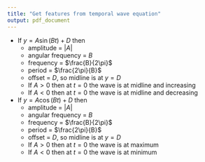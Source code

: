 ```yaml
---
title: "Get features from temporal wave equation"
output: pdf_document
---
```


* If $y=A\sin(Bt)+D$ then
    * amplitude = $|A|$
    * angular frequency = $B$
    * frequency = $\frac{B}{2\pi}$
    * period = $\frac{2\pi}{B}$
    * offset = $D$, so midline is at $y=D$
    * If $A>0$ then at $t=0$ the wave is at midline and increasing
    * If $A<0$ then at $t=0$ the wave is at midline and decreasing
    
* If $y=A\cos(Bt)+D$ then
    * amplitude = $|A|$
    * angular frequency = $B$
    * frequency = $\frac{B}{2\pi}$
    * period = $\frac{2\pi}{B}$
    * offset = $D$, so midline is at $y=D$
    * If $A>0$ then at $t=0$ the wave is at maximum
    * If $A<0$ then at $t=0$ the wave is at minimum